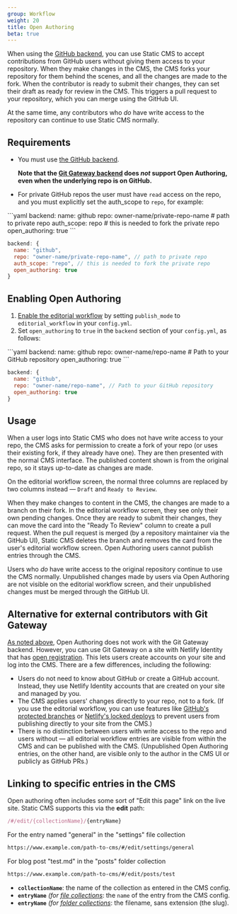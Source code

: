 ```yaml
---
group: Workflow
weight: 20
title: Open Authoring
beta: true
---
```


When using the [GitHub backend](/docs/github-backend), you can use Static CMS to accept contributions from GitHub users without giving them access to your repository. When they make changes in the CMS, the CMS forks your repository for them behind the scenes, and all the changes are made to the fork. When the contributor is ready to submit their changes, they can set their draft as ready for review in the CMS. This triggers a pull request to your repository, which you can merge using the GitHub UI.

At the same time, any contributors who _do_ have write access to the repository can continue to use Static CMS normally.

## Requirements

- You must use [the GitHub backend](/docs/github-backend).

  **Note that the [Git Gateway backend](/docs/git-gateway-backend) does _not_ support Open Authoring, even when the underlying repo is on GitHub.**

- For private GitHub repos the user must have `read` access on the repo, and you must explicitly set the auth_scope to `repo`, for example:

<CodeTabs>
```yaml
backend:
  name: github
  repo: owner-name/private-repo-name # path to private repo
  auth_scope: repo # this is needed to fork the private repo
  open_authoring: true
```

```js
backend: {
  name: "github",
  repo: "owner-name/private-repo-name", // path to private repo
  auth_scope: "repo", // this is needed to fork the private repo
  open_authoring: true
}
```

</CodeTabs>

## Enabling Open Authoring

1. [Enable the editorial workflow](/docs/configuration-options/#publish-mode) by setting `publish_mode` to `editorial_workflow` in your `config.yml`.
2. Set `open_authoring` to `true` in the `backend` section of your `config.yml`, as follows:

  <CodeTabs>
  ```yaml
  backend:
    name: github
    repo: owner-name/repo-name # Path to your GitHub repository
    open_authoring: true
  ```

  ```js
  backend: {
    name: "github",
    repo: "owner-name/repo-name", // Path to your GitHub repository
    open_authoring: true
  }
  ```

  </CodeTabs>

## Usage

When a user logs into Static CMS who does not have write access to your repo, the CMS asks for permission to create a fork of your repo (or uses their existing fork, if they already have one). They are then presented with the normal CMS interface. The published content shown is from the original repo, so it stays up-to-date as changes are made.

On the editorial workflow screen, the normal three columns are replaced by two columns instead — `Draft` and `Ready to Review`.

When they make changes to content in the CMS, the changes are made to a branch on their fork. In the editorial workflow screen, they see only their own pending changes. Once they are ready to submit their changes, they can move the card into the "Ready To Review" column to create a pull request. When the pull request is merged (by a repository maintainer via the GitHub UI), Static CMS deletes the branch and removes the card from the user's editorial workflow screen. Open Authoring users cannot publish entries through the CMS.

Users who _do_ have write access to the original repository continue to use the CMS normally. Unpublished changes made by users via Open Authoring are not visible on the editorial workflow screen, and their unpublished changes must be merged through the GitHub UI.

## Alternative for external contributors with Git Gateway

[As noted above](#requirements), Open Authoring does not work with the Git Gateway backend. However, you can use Git Gateway on a site with Netlify Identity that has [open registration](https://www.netlify.com/docs/identity/#adding-identity-users). This lets users create accounts on your site and log into the CMS. There are a few differences, including the following:

- Users do not need to know about GitHub or create a GitHub account. Instead, they use Netlify Identity accounts that are created on your site and managed by you.
- The CMS applies users' changes directly to your repo, not to a fork. (If you use the editorial workflow, you can use features like [GitHub's protected branches](https://help.github.com/en/articles/about-protected-branches) or [Netlify's locked deploys](https://www.netlify.com/docs/locked-deploys/) to prevent users from publishing directly to your site from the CMS.)
- There is no distinction between users with write access to the repo and users without — all editorial workflow entries are visible from within the CMS and can be published with the CMS. (Unpublished Open Authoring entries, on the other hand, are visible only to the author in the CMS UI or publicly as GitHub PRs.)

## Linking to specific entries in the CMS

Open authoring often includes some sort of "Edit this page" link on the live site. Static CMS supports this via the **edit** path:

```js
/#/edit/{collectionName}/{entryName}
```

For the entry named "general" in the "settings" file collection

```html
https://www.example.com/path-to-cms/#/edit/settings/general
```

For blog post "test.md" in the "posts" folder collection

```html
https://www.example.com/path-to-cms/#/edit/posts/test
```

- **`collectionName`**: the name of the collection as entered in the CMS config.
- **`entryName`** _(for [file collections](/docs/collection-types/#file-collections)_: the `name` of the entry from the CMS config.
- **`entryName`** _(for [folder collections](/docs/collection-types/#folder-collections)_: the filename, sans extension (the slug).
